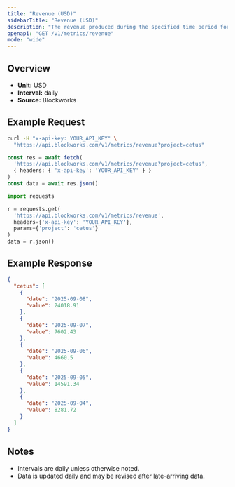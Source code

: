```yaml
---
title: "Revenue (USD)"
sidebarTitle: "Revenue (USD)"
description: "The revenue produced during the specified time period for given project."
openapi: "GET /v1/metrics/revenue"
mode: "wide"
---
```


## Overview

- **Unit:** USD
- **Interval:** daily
- **Source:** Blockworks

## Example Request

<CodeGroup>

```bash cURL
curl -H "x-api-key: YOUR_API_KEY" \
  "https://api.blockworks.com/v1/metrics/revenue?project=cetus"
```

```typescript TypeScript
const res = await fetch(
  'https://api.blockworks.com/v1/metrics/revenue?project=cetus',
  { headers: { 'x-api-key': 'YOUR_API_KEY' } }
)
const data = await res.json()
```

```python Python
import requests

r = requests.get(
  'https://api.blockworks.com/v1/metrics/revenue',
  headers={'x-api-key': 'YOUR_API_KEY'},
  params={'project': 'cetus'}
)
data = r.json()
```

</CodeGroup>

## Example Response

```json
{
  "cetus": [
    {
      "date": "2025-09-08",
      "value": 24018.91
    },
    {
      "date": "2025-09-07",
      "value": 7602.43
    },
    {
      "date": "2025-09-06",
      "value": 4660.5
    },
    {
      "date": "2025-09-05",
      "value": 14591.34
    },
    {
      "date": "2025-09-04",
      "value": 8281.72
    }
  ]
}
```

## Notes
- Intervals are daily unless otherwise noted.
- Data is updated daily and may be revised after late-arriving data.
